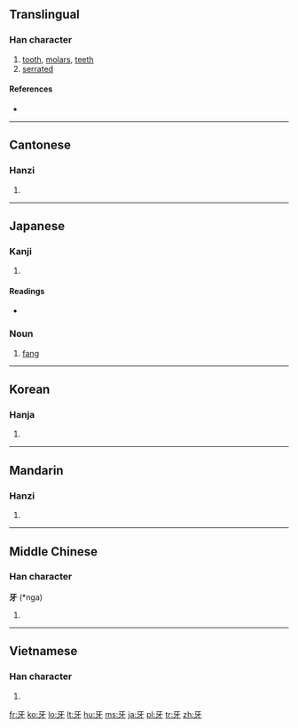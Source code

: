==Translingual==

===Han character===
{{Han char|rn=92|rad=牙|as=00|sn=4|four=1024<sub>0</sub>|canj=一女木竹 (MVDH)}}

# [[tooth]], [[molars]], [[teeth]]
# [[serrated]]

====References====
* {{Han ref|kx=0695.030|dkj=19909|dj=1108.060|hdz=21419.080|uh=7259|ud=29273|bh=A4FA|bd=42234}}

----

==Cantonese==

===Hanzi===
{{yue-hanzi|jyut=ngaa4|y=nga4}}

# {{defn|Cantonese|sort=牙00}}

----

==Japanese==

===Kanji===
{{ja-kanji|grade=|rs=牙00}}

# {{defn|Japanese|sort=牙00}}

====Readings====
* {{ja-readings|on=[[が]] (ga), [[げ]] (ge)|kun=[[きば]] (kiba), [[は]] (ha)}}

===Noun===
{{ja-noun|k|hira=きば|rom=kiba}}

# [[fang]]

----

==Korean==

===Hanja===
{{ko-hanja|hangeul=아|eumhun=|rv=a|mr=a|y=a}}

# {{defn|Korean|sort=牙00}}

----

==Mandarin==

===Hanzi===
{{cmn-hanzi|pin=[[yá]] ([[ya2]])|wg=ya<sup>2</sup>}}

# {{defn|Mandarin|sort=牙00}}

----

==Middle Chinese==

===Han character===
'''牙''' (*nga)<!--note: asterisk indicates that this character appears more than four times in the Tang Dynasty corpus of literature-->

# {{defn|Middle Chinese|sort=牙00}}

----

==Vietnamese==

===Han character===
{{vi-hantu|nha|rs=牙00}}

# {{defn|Vietnamese|sort=牙00}}

[[fr:牙]]
[[ko:牙]]
[[lo:牙]]
[[lt:牙]]
[[hu:牙]]
[[ms:牙]]
[[ja:牙]]
[[pl:牙]]
[[tr:牙]]
[[zh:牙]]